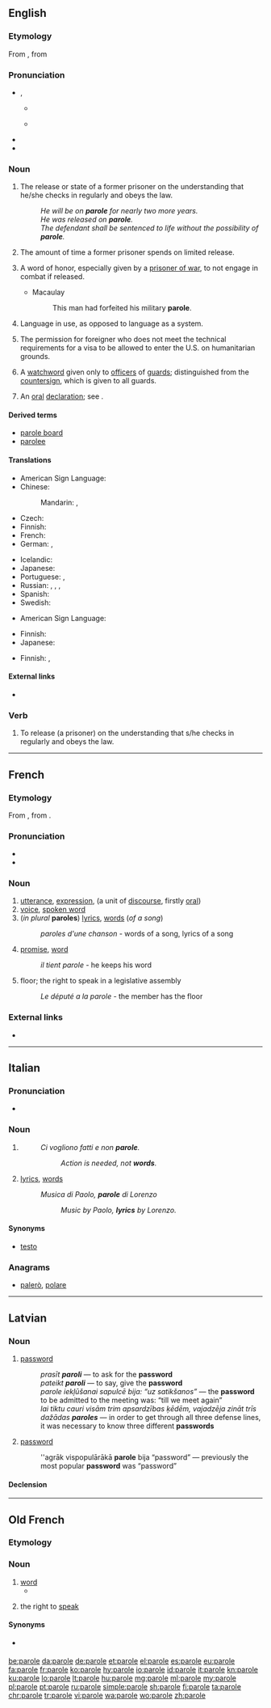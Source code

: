 {{also|Parole|parolē}}
==English==
{{wikipedia}}

===Etymology===
From {{etyl|fro|en}} {{term|parole||lang=fro|word, formal promise}}, from {{etyl|LL.|en}} {{term|parabola||lang=la|speech}}

===Pronunciation===
* {{enPR|pə-rōlʹ}}, {{IPA|/pəˈroːl/|lang=en}}
** {{a|UK}} {{IPA|[pə.ˈɹəʊɫ]|lang=en}}
** {{a|US}} {{IPA|[pə.ˈɹoʊɫ]|lang=en}}
* {{rhymes|əʊl|lang=en}}
* {{hyphenation|pa|role|lang=en}}

===Noun===
{{en-noun|-|s}}

# The release or state of a former prisoner on the understanding that he/she checks in regularly and obeys the law.
#: ''He will be on '''parole''' for nearly two more years.''
#: ''He was released on '''parole'''.''
#: ''The defendant shall be sentenced to life without the possibility of '''parole'''.''
# The amount of time a former prisoner spends on limited release.
# {{context|archaic|lang=en}} A word of honor, especially given by a [[prisoner of war]], to not engage in combat if released.
#* Macaulay
#*: This man had forfeited his military '''parole'''.
# {{context|linguistics|lang=en}} Language in use, as opposed to language as a system.
# {{context|US|immigration law|lang=en}} The permission for foreigner who does not meet the technical requirements for a visa to be allowed to enter the U.S. on humanitarian grounds.
# A [[watchword]] given only to [[officer]]s of [[guard]]s; distinguished from the [[countersign]], which is given to all guards.
# {{context|legal|lang=en}} An [[oral]] [[declaration]]; see {{term|parol|lang=en}}.

====Derived terms====
* [[parole board]]
* [[parolee]]

====Translations====
{{trans-top|law: a release of (a prisoner)}}
* American Sign Language: {{t|ase|BentB@BaseHand-PalmDown-OpenB@CenterSternumhigh-UlnarAcross BentB@TipHand-PalmDown-OpenB@CenterSternumhigh-UlnarAcross}}
* Chinese:
*: Mandarin: {{t|cmn|假釋|sc=Hani}},  {{t+|cmn|假释|tr=jiǎshì|sc=Hani}}
* Czech: {{t|cs|podmínečné propuštění|n}}
* Finnish: {{t|fi|ehdonalainen}}
* French: {{t|fr|libération conditionnelle|f}}
* German: {{t|de|bedingte Haftentlassung|f}},  {{t+|de|Bewährung|f}}
{{trans-mid}}
* Icelandic: {{t|is|reynslulausn|f}}
* Japanese: {{t|ja|仮釈放|tr=かりしゃくほう, kari-shakuhō}}
* Portuguese: {{t+|pt|condicional|f}}, {{t|pt|liberdade condicional}}
* Russian: {{t|ru|условно-досрочное освобождение|n|tr=uslóvno-dosróčnoje osvoboždénije}},  {{t|ru|УДО|n|tr=udó, u-de-ó}},  {{t|ru|досрочное освобождение|n|tr=dosróčnoje osvoboždénije}},  {{t|ru|условное освобождение|n|tr=uslóvnoje osvoboždénije}}
* Spanish: {{t|es|libertad condicional|f}}
* Swedish: {{t|sv|villkorlig frigivning|c}}
{{trans-bottom}}

{{trans-top|an amount of time}}
* American Sign Language: {{t|ase|BentB@BaseHand-PalmDown-OpenB@CenterSternumhigh-UlnarAcross BentB@TipHand-PalmDown-OpenB@CenterSternumhigh-UlnarAcross}}
{{trans-mid}}
* Finnish: {{t|fi|ehdonalainen}}
* Japanese: {{t|ja|仮釈放|tr=kari-shussho}}
{{trans-bottom}}

{{trans-top|linguistics: language in use}}
* Finnish: {{t+|fi|puhekieli}},  {{t+|fi|puhe}}
{{trans-mid}}
{{trans-bottom}}

====External links====
* {{pedia|Parole (United States immigration)}}

===Verb===
{{en-verb|parol|ing}}

# {{context|transitive|lang=en}} To release (a prisoner) on the understanding that s/he checks in regularly and obeys the law.

----

==French==

===Etymology===
From {{etyl|VL.|fr}} {{m|la|*paraula}}, from {{etyl|la|fr}} {{term|parabola||comparison|lang=la}}.

===Pronunciation===
* {{audio|Fr-parole.ogg|audio|lang=fr}}
* {{IPA|/pa.ʁɔl/|lang=fr}}

===Noun===
{{fr-noun|f}}

# [[utterance]], [[expression]], (a unit of [[discourse]], firstly [[oral]])
# [[voice]], [[spoken word]]
# (''in plural'' '''paroles''') [[lyrics]], [[word]]s (''of a song'')
#: ''paroles d'une chanson'' - words of a song, lyrics of a song
# [[promise]], [[word]]
#: ''il tient parole'' - he keeps his word
# floor; the right to speak in a legislative assembly
#: ''Le député a la parole'' - the member has the floor

===External links===
* {{R:TLFi}}

----

==Italian==

===Pronunciation===
* {{IPA|/paɾɔle/|lang=it}}

===Noun===
{{head|it|noun|g=f-p}}

# {{plural of|parola|lang=it}}
#: ''Ci vogliono fatti e non '''parole'''.''
#:: ''Action is needed, not '''words'''.''
# {{context|of a song|lang=it}} [[lyrics]], [[word]]s
#: ''Musica di Paolo, '''parole''' di Lorenzo''
#:: ''Music by Paolo, '''lyrics''' by Lorenzo.''

====Synonyms====
* {{sense|lyrics}} [[testo]]

===Anagrams===
* [[palerò#Italian|palerò]], [[polare#Italian|polare]]

----

==Latvian==
{{wikipedia|lang=lv}}

===Noun===
{{lv-noun|f|5th}}

# {{context|military|lang=lv}} [[password]] {{gloss|[[identification]] [[word]] [[use]]d in [[military]] [[operation]]s or in [[secret]], [[covert]] [[activity|activities]] (e.g., by a [[secret]] [[service]], in a [[revolutionary]] [[movement]], etc.)}}
#: ''prasīt '''paroli''''' — to ask for the '''password'''
#: ''pateikt '''paroli''''' — to say, give the '''password'''
#: ''parole iekļūšanai sapulcē bija: “uz satikšanos”'' — the '''password''' to be admitted to the meeting was: “till we meet again”
#: ''lai tiktu cauri visām trim apsardzības ķēdēm, vajadzēja zināt trīs dažādas '''paroles''''' — in order to get through all three defense lines, it was necessary to know three different '''passwords'''
# {{context|computing|lang=lv}} [[password]] {{gloss|sequence of characters that gives access to a website}}
#: ''agrāk vispopulārākā '''parole''' bija “password” — previously the most popular '''password''' was “password”

====Declension====
{{lv-decl-noun|paro|e|5th||l|ļ|extrawidth=-60}}

----

==Old French==

===Etymology===
{{etyl|Late Latin|fro}} {{term|parabola|lang=la}}

===Noun===
{{fro-noun|f}}

# [[word]]
#* {{quote-book|year=circa 1155|title=[http://books.google.com/books?id=meueLyU39N0C&printsec=frontcover&source=gbs_ge_summary_r&cad=0#v=onepage&q&f=false Le Roman de Brut]|author=[[w:Wace|Wace]]|passage=A ceste '''parole''' a grant bruit|translation=Saying this<!--this word--> caused uproar<!--literally, "big noise"-->}}
# {{context|by extension|figuratively|lang=fro}} the right to [[speak]]

====Synonyms====
* {{sense|word}} {{l/fro|mot}}

[[be:parole]]
[[da:parole]]
[[de:parole]]
[[et:parole]]
[[el:parole]]
[[es:parole]]
[[eu:parole]]
[[fa:parole]]
[[fr:parole]]
[[ko:parole]]
[[hy:parole]]
[[io:parole]]
[[id:parole]]
[[it:parole]]
[[kn:parole]]
[[ku:parole]]
[[lo:parole]]
[[lt:parole]]
[[hu:parole]]
[[mg:parole]]
[[ml:parole]]
[[my:parole]]
[[pl:parole]]
[[pt:parole]]
[[ru:parole]]
[[simple:parole]]
[[sh:parole]]
[[fi:parole]]
[[ta:parole]]
[[chr:parole]]
[[tr:parole]]
[[vi:parole]]
[[wa:parole]]
[[wo:parole]]
[[zh:parole]]